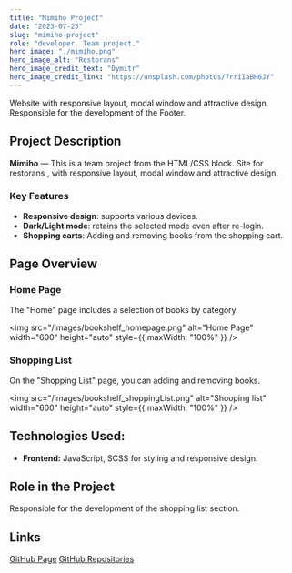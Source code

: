```yaml
---
title: "Mimiho Project"
date: "2023-07-25"
slug: "mimiho-project"
role: "developer. Team project."
hero_image: "./mimiho.png"
hero_image_alt: "Restorans"
hero_image_credit_text: "Dymitr"
hero_image_credit_link: "https://unsplash.com/photos/7rriIaBH6JY"
---
```


Website with responsive layout, modal window and attractive design. 
Responsible for the development of the Footer.



<div style={{
  display: "flex",
  alignItems: "center",
  flexDirection: "column",  
  backgroundColor: "#c8c9ce",
  borderRadius: "10px",
  padding: "30px",
}}>

## <Trans i18nKey="opis">Project Description</Trans>

**Mimiho** — <Trans i18nKey="opis_2_2">This is a team project from the HTML/CSS block. Site for restorans , with responsive layout, modal window and attractive design.</Trans>

### <Trans i18nKey="possibility">Key Features</Trans>

- **<Trans i18nKey="possibility_1">Responsive design</Trans>**: <Trans i18nKey="possibility_1_desc">supports various devices.</Trans>
- **<Trans i18nKey="possibility_2">Dark/Light mode</Trans>**: <Trans i18nKey="possibility_2_desc">retains the selected mode even after re-login.</Trans>
- **<Trans i18nKey="possibility_4">Shopping carts</Trans>**: <Trans i18nKey="possibility_4_1">Adding and removing books from the shopping cart.</Trans>

## <Trans i18nKey="page_overview">Page Overview</Trans>

### <Trans i18nKey="home_page_title">Home Page</Trans>

<Trans i18nKey="home_page_1">
  The "Home" page includes a selection of books by category.
</Trans>

<img
  src="/images/bookshelf_homepage.png"
  alt="Home Page"
  width="600"
  height="auto"
  style={{ maxWidth: "100%" }}
/>

### <Trans i18nKey="shoopinglist">Shopping List</Trans>

<Trans i18nKey="shoopinglist_1">
  On the "Shopping List" page, you can adding and removing books.
</Trans>

<img
  src="/images/bookshelf_shoppingList.png"
  alt="Shooping list"
  width="600"
  height="auto"
  style={{ maxWidth: "100%" }}
/>

## <Trans i18nKey="technologies">Technologies Used:</Trans>

- **Frontend:** <Trans i18nKey="technologies_1_1"> JavaScript, SCSS for styling and responsive design.</Trans>

## <Trans i18nKey="role_in_project">Role in the Project</Trans>

<Trans i18nKey="role_1">
  Responsible for the development of the shopping list section.
</Trans>

## <Trans i18nKey="link">Links</Trans>

<a href="https://tatiana2016.github.io/final-js/index.html">GitHub Page</a>
<a href="https://github.com/Tatiana2016/final-js">GitHub Repositories</a>
</div>
